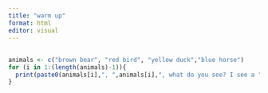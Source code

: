 ```yaml
---
title: "warm up"
format: html
editor: visual
---
```


## 

```r
animals <- c("brown bear", "red bird", "yellow duck","blue horse")
for (i in 1:(length(animals)-1)){
  print(paste0(animals[i],", ",animals[i],", what do you see? I see a ",animals[i+1]," looking at me."))
}
```
